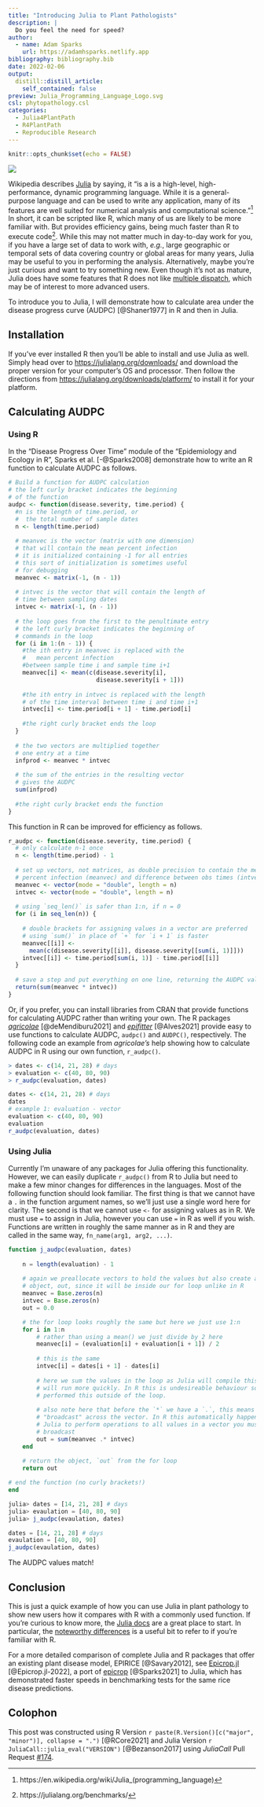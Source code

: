 ```yaml
---
title: "Introducing Julia to Plant Pathologists"
description: |
  Do you feel the need for speed?
author:
  - name: Adam Sparks
    url: https://adamhsparks.netlify.app
bibliography: bibliography.bib
date: 2022-02-06
output:
  distill::distill_article:
    self_contained: false
preview: Julia_Programming_Language_Logo.svg
csl: phytopathology.csl
categories: 
  - Julia4PlantPath
  - R4PlantPath
  - Reproducible Research
---
```



```r
knitr::opts_chunk$set(echo = FALSE)
```

![](Julia_Programming_Language_Logo.svg)

Wikipedia describes [Julia](https://julialang.org) by saying, it "is a is a high-level, high-performance, dynamic programming language. While it is a general-purpose language and can be used to write any application, many of its features are well suited for numerical analysis and computational science."^[https://en.wikipedia.org/wiki/Julia_(programming_language)]
In short, it can be scripted like R, which many of us are likely to be more familiar with.
But provides efficiency gains, being much faster than R to execute code^[https://julialang.org/benchmarks/].
While this may not matter much in day-to-day work for you, if you have a large set of data to work with, *e.g.*, large geographic or temporal sets of data covering country or global areas for many years, Julia may be useful to you in performing the analysis.
Alternatively, maybe you're just curious and want to try something new.
Even though it's not as mature, Julia does have some features that R does not like [multiple dispatch](https://miguelraz.github.io/blog/dispatch/index.html), which may be of interest to more advanced users.

To introduce you to Julia, I will demonstrate how to calculate area under the disease progress curve (AUDPC) [@Shaner1977] in R and then in Julia.

## Installation

If you've ever installed R then you'll be able to install and use Julia as well.
Simply head over to <https://julialang.org/downloads/> and download the proper version for your computer's OS and processor.
Then follow the directions from <https://julialang.org/downloads/platform/> to install it for your platform.

## Calculating AUDPC

### Using R

In the "Disease Progress Over Time" module of the "Epidemiology and Ecology in R", Sparks et al. [-@Sparks2008] demonstrate how to write an R function to calculate AUDPC as follows.

```r
# Build a function for AUDPC calculation
# the left curly bracket indicates the beginning
# of the function
audpc <- function(disease.severity, time.period) {
  #n is the length of time.period, or
  #  the total number of sample dates
  n <- length(time.period)
  
  # meanvec is the vector (matrix with one dimension)
  # that will contain the mean percent infection
  # it is initialized containing -1 for all entries
  # this sort of initialization is sometimes useful
  # for debugging
  meanvec <- matrix(-1, (n - 1))
  
  # intvec is the vector that will contain the length of
  # time between sampling dates
  intvec <- matrix(-1, (n - 1))
  
  # the loop goes from the first to the penultimate entry
  # the left curly bracket indicates the beginning of
  # commands in the loop
  for (i in 1:(n - 1)) {
    #the ith entry in meanvec is replaced with the
    #   mean percent infection
    #between sample time i and sample time i+1
    meanvec[i] <- mean(c(disease.severity[i],
                         disease.severity[i + 1]))
    
    #the ith entry in intvec is replaced with the length
    # of the time interval between time i and time i+1
    intvec[i] <- time.period[i + 1] - time.period[i]
    
    #the right curly bracket ends the loop
  }
  
  # the two vectors are multiplied together
  # one entry at a time
  infprod <- meanvec * intvec
  
  # the sum of the entries in the resulting vector
  # gives the AUDPC
  sum(infprod)
  
  #the right curly bracket ends the function
}
```

This function in R can be improved for efficiency as follows.

```r
r_audpc <- function(disease.severity, time.period) {
  # only calculate n-1 once
  n <- length(time.period) - 1
  
  # set up vectors, not matrices, as double precision to contain the mean
  # percent infection (meanvec) and difference between obs times (intvec)
  meanvec <- vector(mode = "double", length = n)
  intvec <- vector(mode = "double", length = n)
  
  # using `seq_len()` is safer than 1:n, if n = 0
  for (i in seq_len(n)) {
    
    # double brackets for assigning values in a vector are preferred
    # using `sum()` in place of `+` for `i + 1` is faster
    meanvec[[i]] <-
      mean(c(disease.severity[[i]], disease.severity[[sum(i, 1)]]))
    intvec[[i]] <- time.period[sum(i, 1)] - time.period[[i]]
  }
  
  # save a step and put everything on one line, returning the AUDPC value
  return(sum(meanvec * intvec))
}
```

Or, if you prefer, you can install libraries from CRAN that provide functions for calculating AUDPC rather than writing your own.
The R packages [_agricolae_](https://cran.r-project.org/package=agricolae) [@deMendiburu2021] and [_epifitter_](https://cran.r-project.org/package=epifitter) [@Alves2021] provide easy to use functions to calculate AUDPC, `audpc()` and `AUDPC()`, respectively.
The following code an example from _agricolae's_ help showing how to calculate AUDPC in R using our own function, `r_audpc()`.

```r
> dates <- c(14, 21, 28) # days
> evaluation <- c(40, 80, 90)
> r_audpc(evaluation, dates)
```

```r
dates <- c(14, 21, 28) # days
dates
# example 1: evaluation - vector
evaluation <- c(40, 80, 90)
evaluation
r_audpc(evaluation, dates)
```

### Using Julia

Currently I'm unaware of any packages for Julia offering this functionality.
However, we can easily duplicate `r_audpc()` from R to Julia but need to make a few minor changes for differences in the languages.
Most of the following function should look familiar.
The first thing is that we cannot have a `.` in the function argument names, so we'll just use a single word here for clarity.
The second is that we cannot use `<-` for assigning values as in R.
We must use `=` to assign in Julia, however you can use `=` in R as well if you wish.
Functions are written in roughly the same manner as in R and they are called in the same way, `fn_name(arg1, arg2, ...)`.

```julia
function j_audpc(evaluation, dates)
    
    n = length(evaluation) - 1
    
    # again we preallocate vectors to hold the values but also create a third
    # object, out, since it will be inside our for loop unlike in R
    meanvec = Base.zeros(n)
    intvec = Base.zeros(n)
    out = 0.0

    # the for loop looks roughly the same but here we just use 1:n
    for i in 1:n
        # rather than using a mean() we just divide by 2 here
        meanvec[i] = (evaluation[i] + evaluation[i + 1]) / 2
        
        # this is the same
        intvec[i] = dates[i + 1] - dates[i]
        
        # here we sum the values in the loop as Julia will compile this and it
        # will run more quickly. In R this is undesireable behaviour so we
        # performed this outside of the loop.
        
        # also note here that before the `*` we have a `.`, this means to
        # "broadcast" across the vector. In R this automatically happens, in
        # Julia to perform operations to all values in a vector you must
        # broadcast
        out = sum(meanvec .* intvec)
    end
  
    # return the object, `out` from the for loop
    return out

# end the function (no curly brackets!)
end
```

```julia
julia> dates = [14, 21, 28] # days
julia> evaulation = [40, 80, 90]
julia> j_audpc(evaulation, dates)
```

```julia
dates = [14, 21, 28] # days
evaulation = [40, 80, 90]
j_audpc(evaulation, dates)
```

The AUDPC values match!

## Conclusion

This is just a quick example of how you can use Julia in plant pathology to show new users how it compares with R with a commonly used function.
If you're curious to know more, the [Julia docs](https://docs.julialang.org) are a great place to start.
In particular, the [noteworthy differences](https://docs.julialang.org/en/v1/manual/noteworthy-differences/#Noteworthy-differences-from-R) is a useful bit to refer to if you're familiar with R.

For a more detailed comparison of complete Julia and R packages that offer an existing plant disease model, EPIRICE [@Savary2012], see [Epicrop.jl](https://adamhsparks.github.io/Epicrop.jl/stable/) [@Epicrop.jl-2022], a port of [epicrop](https://adamhsparks.github.io/epicrop/) [@Sparks2021] to Julia, which has demonstrated faster speeds in benchmarking tests for the same rice disease predictions.

## Colophon

This post was constructed using R Version ```r paste(R.Version()[c("major", "minor")], collapse = ".")``` [@RCore2021] and Julia Version ```r JuliaCall::julia_eval("VERSION")``` [@Bezanson2017] using _JuliaCall_ Pull Request [#174](https://github.com/Non-Contradiction/JuliaCall/pull/174).
